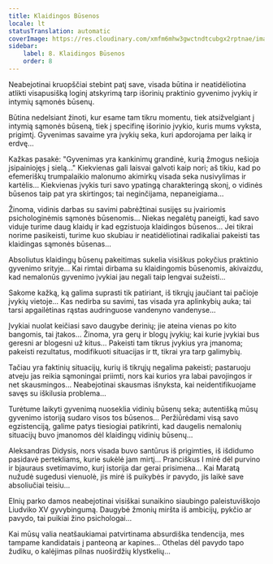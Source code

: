 ```yaml
---
title: Klaidingos Būsenos
locale: lt
statusTranslation: automatic
coverImage: https://res.cloudinary.com/xmfm6mhw3gwctndtcubgx2rptnae/image/upload/v1740468922/small_cover_tratado_de_psicologia_revolucionaria_a4c0dca4e0.webp
sidebar:
    label: 8. Klaidingos Būsenos
    order: 8
---
```

Neabejotinai kruopščiai stebint patį save, visada būtina ir neatidėliotina atlikti visapusišką loginį atskyrimą tarp išorinių praktinio gyvenimo įvykių ir intymių sąmonės būsenų.

Būtina nedelsiant žinoti, kur esame tam tikru momentu, tiek atsižvelgiant į intymią sąmonės būseną, tiek į specifinę išorinio įvykio, kuris mums vyksta, prigimtį. Gyvenimas savaime yra įvykių seka, kuri apdorojama per laiką ir erdvę...

Kažkas pasakė: "Gyvenimas yra kankinimų grandinė, kurią žmogus nešioja įsipainiojęs į sielą..." Kiekvienas gali laisvai galvoti kaip nori; aš tikiu, kad po efemeriškų trumpalaikio malonumo akimirkų visada seka nusivylimas ir kartėlis... Kiekvienas įvykis turi savo ypatingą charakteringą skonį, o vidinės būsenos taip pat yra skirtingos; tai neginčijama, nepaneigiama...

Žinoma, vidinis darbas su savimi pabrėžtinai susijęs su įvairiomis psichologinėmis sąmonės būsenomis... Niekas negalėtų paneigti, kad savo viduje turime daug klaidų ir kad egzistuoja klaidingos būsenos... Jei tikrai norime pasikeisti, turime kuo skubiau ir neatidėliotinai radikaliai pakeisti tas klaidingas sąmonės būsenas...

Absoliutus klaidingų būsenų pakeitimas sukelia visiškus pokyčius praktinio gyvenimo srityje... Kai rimtai dirbama su klaidingomis būsenomis, akivaizdu, kad nemalonūs gyvenimo įvykiai jau negali taip lengvai sužeisti...

Sakome kažką, ką galima suprasti tik patiriant, iš tikrųjų jaučiant tai pačioje įvykių vietoje... Kas nedirba su savimi, tas visada yra aplinkybių auka; tai tarsi apgailėtinas rąstas audringuose vandenyno vandenyse...

Įvykiai nuolat keičiasi savo daugybe derinių; jie ateina vienas po kito bangomis, tai įtakos... Žinoma, yra gerų ir blogų įvykių; kai kurie įvykiai bus geresni ar blogesni už kitus... Pakeisti tam tikrus įvykius yra įmanoma; pakeisti rezultatus, modifikuoti situacijas ir tt, tikrai yra tarp galimybių.

Tačiau yra faktinių situacijų, kurių iš tikrųjų negalima pakeisti; pastaruoju atveju jas reikia sąmoningai priimti, nors kai kurios yra labai pavojingos ir net skausmingos... Neabejotinai skausmas išnyksta, kai neidentifikuojame savęs su iškilusia problema...

Turėtume laikyti gyvenimą nuoseklia vidinių būsenų seka; autentišką mūsų gyvenimo istoriją sudaro visos tos būsenos... Peržiūrėdami visą savo egzistenciją, galime patys tiesiogiai patikrinti, kad daugelis nemalonių situacijų buvo įmanomos dėl klaidingų vidinių būsenų...

Aleksandras Didysis, nors visada buvo santūrus iš prigimties, iš išdidumo pasidavė pertekliams, kurie sukėlė jam mirtį... Pranciškus I mirė dėl purvino ir bjauraus svetimavimo, kurį istorija dar gerai prisimena... Kai Maratą nužudė sugedusi vienuolė, jis mirė iš puikybės ir pavydo, jis laikė save absoliučiai teisiu...

Elnių parko damos neabejotinai visiškai sunaikino siaubingo paleistuviškojo Liudviko XV gyvybingumą. Daugybė žmonių miršta iš ambicijų, pykčio ar pavydo, tai puikiai žino psichologai...

Kai mūsų valia neatšaukiamai patvirtinama absurdiška tendencija, mes tampame kandidatais į panteoną ar kapines... Othelas dėl pavydo tapo žudiku, o kalėjimas pilnas nuoširdžių klystkelių...

